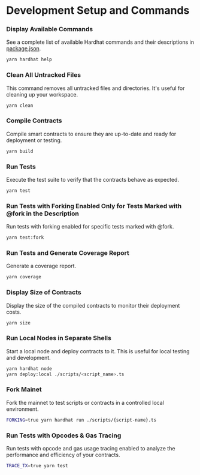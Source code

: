 # Development Setup and Commands

### Display Available Commands

See a complete list of available Hardhat commands and their descriptions in [package.json](/coming-soon).

```bash copy
yarn hardhat help
```

### Clean All Untracked Files

This command removes all untracked files and directories. It's useful for cleaning up your workspace.

```bash copy
yarn clean
```

### Compile Contracts

Compile smart contracts to ensure they are up-to-date and ready for deployment or testing.

```bash copy
yarn build
```

### Run Tests

Execute the test suite to verify that the contracts behave as expected.

```bash copy
yarn test
```

### Run Tests with Forking Enabled Only for Tests Marked with @fork in the Description

Run tests with forking enabled for specific tests marked with @fork.

```bash copy
yarn test:fork
```

### Run Tests and Generate Coverage Report

Generate a coverage report.

```bash copy
yarn coverage
```

### Display Size of Contracts

Display the size of the compiled contracts to monitor their deployment costs.

```bash copy
yarn size
```

### Run Local Nodes in Separate Shells

Start a local node and deploy contracts to it. This is useful for local testing and development.

```bash copy
yarn hardhat node
yarn deploy:local ./scripts/<script_name>.ts
```

### Fork Mainet

Fork the mainnet to test scripts or contracts in a controlled local environment.

```bash copy
FORKING=true yarn hardhat run ./scripts/{script-name}.ts
```

### Run Tests with Opcodes & Gas Tracing

Run tests with opcode and gas usage tracing enabled to analyze the performance and efficiency of your contracts.

```bash copy
TRACE_TX=true yarn test
```
